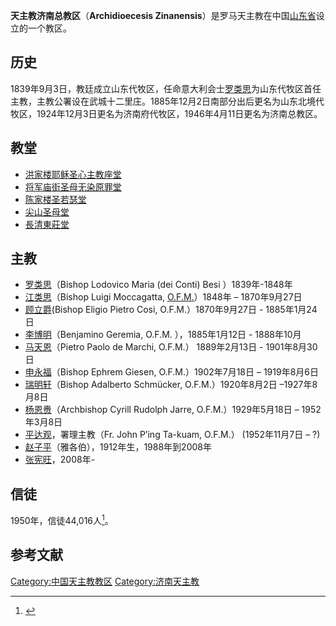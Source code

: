 {{Infobox Roman Catholic diocese
|name= 济南
|jurisdiction=总教区
|latin = Archidioecesis Zinanensis
|image = Sacred-Heart-Cathedral-Jinan.JPG
|caption = 洪家楼耶稣圣心主教座堂
|location = [[中国|中国]]
|territory = 今[[山东省|山东省]]济南市等地
|population = 4万
|rite = [[罗马礼|罗马礼]]
|patron = 
|province = 山东
|established = 1839年
|cathedral = [[洪家楼耶稣圣心主教座堂|洪家楼耶稣圣心主教座堂]]
|co-cathedral =
|leadership = 总主教
|website = 
|pope = 
|metropolitan = [[张宪旺|张宪旺]]
|coadjutor bishop =
|auxiliary =
|emeritus =
}}
'''天主教济南总教区'''（'''Archidioecesis Zinanensis'''）是罗马天主教在中国[[山东省|山东省]]设立的一个教区。

== 历史 ==
1839年9月3日，教廷成立山东代牧区，任命意大利会士[[罗类思|罗类思]]为山东代牧区首任主教，主教公署设在武城十二里庄。1885年12月2日南部分出后更名为山东北境代牧区，1924年12月3日更名为济南府代牧区，1946年4月11日更名为济南总教区。

== 教堂 ==

* [[洪家楼耶稣圣心主教座堂|洪家楼耶稣圣心主教座堂]]
* [[将军庙街圣母无染原罪堂|将军庙街圣母无染原罪堂]]
* [[陈家楼圣若瑟堂|陈家楼圣若瑟堂]]
* [[尖山圣母堂|尖山圣母堂]]
* [[長清東莊堂|長清東莊堂]]

== 主教 ==
* [[罗类思|罗类思]]（Bishop Lodovico Maria (dei Conti) Besi ）1839年-1848年
* [[江类思|江类思]]（Bishop Luigi Moccagatta, [[方濟各會|O.F.M.]]）1848年 – 1870年9月27日
* [[顾立爵|顾立爵]](Bishop Eligio Pietro Cosi, O.F.M.）1870年9月27日 - 1885年1月24日
* [[李博明|李博明]]（Benjamino Geremia, O.F.M. ），1885年1月12日 - 1888年10月
* [[马天恩|马天恩]]（Pietro Paolo de Marchi, O.F.M.） 1889年2月13日 - 1901年8月30日
* [[申永福|申永福]]（Bishop Ephrem Giesen, O.F.M.）1902年7月18日 – 1919年8月6日
* [[瑞明轩|瑞明轩]]（Bishop Adalberto Schmücker, O.F.M.）1920年8月2日 –1927年8月8日
* [[杨恩赉|杨恩赉]]（Archbishop Cyrill Rudolph Jarre, O.F.M.）1929年5月18日 – 1952年3月8日
* [[平达观|平达观]]，署理主教（Fr. John P’ing Ta-kuam, O.F.M.） (1952年11月7日 – ?)
* [[赵子平|赵子平]]（雅各伯），1912年生，1988年到2008年
* [[张宪旺|张宪旺]]，2008年-

== 信徒 ==
1950年，信徒44,016人<ref>{{Cite web |url=http://www.catholic-hierarchy.org/diocese/dtsin.html |title=Archdiocese of Tsinan |access-date=2007-10-18 |archive-date=2021-01-18 |archive-url=https://web.archive.org/web/20210118204411/https://www.catholic-hierarchy.org/diocese/dtsin.html |dead-url=no }}</ref>。

== 参考文献 ==
{{reflist}}

{{中国天主教教区}}

[[Category:中国天主教教区|Category:中国天主教教区]]
[[Category:济南天主教|Category:济南天主教]]